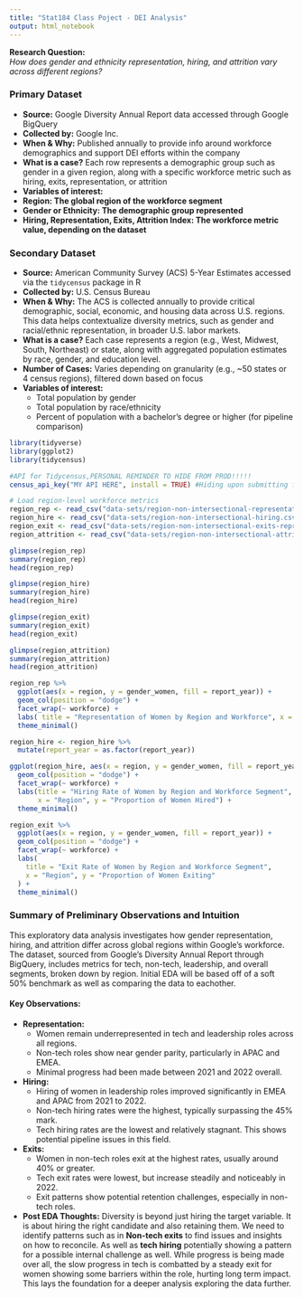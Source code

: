 ```yaml
---
title: "Stat184 Class Poject - DEI Analysis"
output: html_notebook
---
```


**Research Question:**  
*How does gender and ethnicity representation, hiring, and attrition vary across different regions?*


### Primary Dataset
- **Source:** Google Diversity Annual Report data accessed through Google BigQuery
- **Collected by:** Google Inc.
- **When & Why:** Published annually to provide info around workforce demographics and support DEI efforts within the company
- **What is a case?** Each row represents a demographic group such as gender in a given region, along with a specific workforce metric such as hiring, exits, representation, or attrition
- **Variables of interest:**
- **Region: The global region of the workforce segment**
- **Gender or Ethnicity: The demographic group represented**
- **Hiring, Representation, Exits, Attrition Index: The workforce metric value, depending on the dataset**



### Secondary Dataset

- **Source:** American Community Survey (ACS) 5-Year Estimates accessed via the `tidycensus` package in R
- **Collected by:** U.S. Census Bureau
- **When & Why:** The ACS is collected annually to provide critical demographic, social, economic, and housing data across U.S. regions. This data helps contextualize diversity metrics, such as gender and racial/ethnic representation, in broader U.S. labor markets.
- **What is a case?** Each case represents a region (e.g., West, Midwest, South, Northeast) or state, along with aggregated population estimates by race, gender, and education level.
- **Number of Cases:** Varies depending on granularity (e.g., ~50 states or 4 census regions), filtered down based on focus
- **Variables of interest:**  
  - Total population by gender  
  - Total population by race/ethnicity  
  - Percent of population with a bachelor’s degree or higher (for pipeline comparison)

```r
library(tidyverse)
library(ggplot2)
library(tidycensus)
```

```r
#API for Tidycensus,PERSONAL REMINDER TO HIDE FROM PROD!!!!!
census_api_key("MY API HERE", install = TRUE) #Hiding upon submitting for safety & best practice reasons.
```


```r
# Load region-level workforce metrics
region_rep <- read_csv("data-sets/region-non-intersectional-representation.csv")
region_hire <- read_csv("data-sets/region-non-intersectional-hiring.csv")
region_exit <- read_csv("data-sets/region-non-intersectional-exits-representation.csv")
region_attrition <- read_csv("data-sets/region-non-intersectional-attrition-index.csv")
```

```r
glimpse(region_rep)
summary(region_rep)
head(region_rep)
```
```r
glimpse(region_hire)
summary(region_hire)
head(region_hire)
```
```r
glimpse(region_exit)
summary(region_exit)
head(region_exit)
```
```r
glimpse(region_attrition)
summary(region_attrition)
head(region_attrition)
```
```r
region_rep %>%
  ggplot(aes(x = region, y = gender_women, fill = report_year)) +
  geom_col(position = "dodge") +
  facet_wrap(~ workforce) +
  labs( title = "Representation of Women by Region and Workforce", x = "Region", y = "Proportion of Women") +
  theme_minimal()
```
```r
region_hire <- region_hire %>%
  mutate(report_year = as.factor(report_year))

ggplot(region_hire, aes(x = region, y = gender_women, fill = report_year)) +
  geom_col(position = "dodge") +
  facet_wrap(~ workforce) +
  labs(title = "Hiring Rate of Women by Region and Workforce Segment",
       x = "Region", y = "Proportion of Women Hired") +
  theme_minimal()
```
```r
region_exit %>%
  ggplot(aes(x = region, y = gender_women, fill = report_year)) +
  geom_col(position = "dodge") +
  facet_wrap(~ workforce) +
  labs(
    title = "Exit Rate of Women by Region and Workforce Segment",
    x = "Region", y = "Proportion of Women Exiting"
  ) +
  theme_minimal()
```

### Summary of Preliminary Observations and Intuition

This exploratory data analysis investigates how gender representation, hiring, and attrition differ across global regions within Google’s workforce. The dataset, sourced from Google’s Diversity Annual Report through BigQuery, includes metrics for tech, non-tech, leadership, and overall segments, broken down by region. Initial EDA will be based off of a soft 50% benchmark as well as comparing the data to eachother.

#### Key Observations:
- **Representation:**
  - Women remain underrepresented in tech and leadership roles across all regions.
  - Non-tech roles show near gender parity, particularly in APAC and EMEA.
  - Minimal progress had been made between 2021 and 2022 overall.

- **Hiring:**
  - Hiring of women in leadership roles improved significantly in EMEA and APAC from 2021 to 2022.
  - Non-tech hiring rates were the highest, typically surpassing the 45% mark.
  - Tech hiring rates are the lowest and relatively stagnant. This shows potential pipeline issues in this field.
 
- **Exits:**
  - Women in non-tech roles exit at the highest rates, usually around 40% or greater.
  - Tech exit rates were lowest, but increase steadily and noticeably in 2022.
  - Exit patterns show potential retention challenges, especially in non-tech roles.
 
- **Post EDA Thoughts:**
  Diversity is beyond just hiring the target variable. It is about hiring the right candidate and also retaining them. We need to identify patterns such as in **Non-tech exits** to find issues and insights on how to reconcile. 
As well as **tech hiring** potentially showing a pattern for a possible internal challenge as well. While progress is being made over all, the slow progress in tech is combatted by a steady exit for women showing some barriers within the role,
hurting long term impact. This lays the foundation for a deeper analysis exploring the data further.
